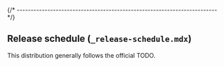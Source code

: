 
{/* ------------------------------------------------------------------------ */}

## Release schedule (`_release-schedule.mdx`)

This distribution generally follows the official
TODO.

